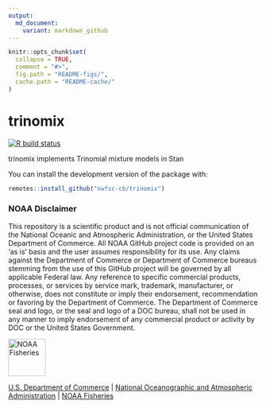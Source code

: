```yaml
---
output:
  md_document:
    variant: markdown_github
---
```


<!-- README.md is generated from README.Rmd. Please edit that file -->

```r
knitr::opts_chunk$set(
  collapse = TRUE,
  comment = "#>",
  fig.path = "README-figs/",
  cache.path = "README-cache/"
)
```

# trinomix

  <!-- badges: start -->
  [![R build status](https://github.com/nwfsc-cb/trinomix/workflows/R-CMD-check/badge.svg)](https://github.com/nwfsc-cb/trinomix/actions)
  <!-- badges: end -->
  
trinomix implements Trinomial mixture models in Stan

You can install the development version of the package with:

```r
remotes::install_github("nwfsc-cb/trinomix")
```

### NOAA Disclaimer 

This repository is a scientific product and is not official communication of the National Oceanic and Atmospheric Administration, or the United States Department of Commerce. All NOAA GitHub project code is provided on an ‘as is’ basis and the user assumes responsibility for its use. Any claims against the Department of Commerce or Department of Commerce bureaus stemming from the use of this GitHub project will be governed by all applicable Federal law. Any reference to specific commercial products, processes, or services by service mark, trademark, manufacturer, or otherwise, does not constitute or imply their endorsement, recommendation or favoring by the Department of Commerce. The Department of Commerce seal and logo, or the seal and logo of a DOC bureau, shall not be used in any manner to imply endorsement of any commercial product or activity by DOC or the United States Government.

<img src="https://raw.githubusercontent.com/nmfs-general-modeling-tools/nmfspalette/main/man/figures/noaa-fisheries-rgb-2line-horizontal-small.png" height="75" alt="NOAA Fisheries">

[U.S. Department of Commerce](https://www.commerce.gov/) | [National Oceanographic and Atmospheric Administration](https://www.noaa.gov) | [NOAA Fisheries](https://www.fisheries.noaa.gov/)
